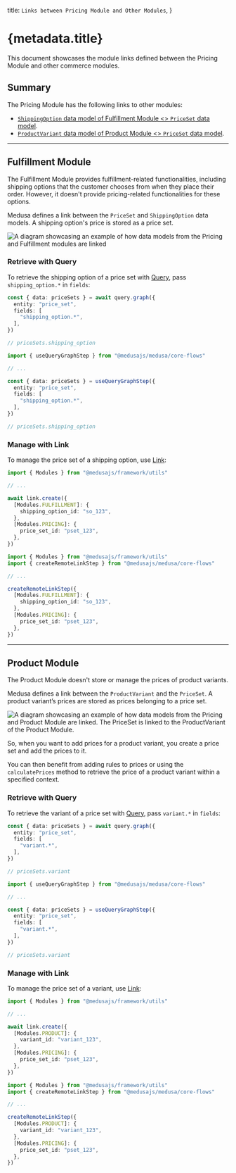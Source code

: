
  title: `Links between Pricing Module and Other Modules`,
}

# {metadata.title}

This document showcases the module links defined between the Pricing Module and other commerce modules.

## Summary

The Pricing Module has the following links to other modules:

- [`ShippingOption` data model of Fulfillment Module \<\> `PriceSet` data model](#fulfillment-module).
- [`ProductVariant` data model of Product Module \<\> `PriceSet` data model](#product-module).

---

## Fulfillment Module

The Fulfillment Module provides fulfillment-related functionalities, including shipping options that the customer chooses from when they place their order. However, it doesn't provide pricing-related functionalities for these options.

Medusa defines a link between the `PriceSet` and `ShippingOption` data models. A shipping option's price is stored as a price set.

![A diagram showcasing an example of how data models from the Pricing and Fulfillment modules are linked](https://res.cloudinary.com/dza7lstvk/image/upload/v1716561747/Medusa%20Resources/pricing-fulfillment_spywwa.jpg)

### Retrieve with Query

To retrieve the shipping option of a price set with [Query](!docs!/learn/fundamentals/module-links/query), pass `shipping_option.*` in `fields`:

<CodeTabs group="relation-query">
  <CodeTab label="query.graph" value="method">

```ts
const { data: priceSets } = await query.graph({
  entity: "price_set",
  fields: [
    "shipping_option.*",
  ],
})

// priceSets.shipping_option
```

  </CodeTab>
  <CodeTab label="useQueryGraphStep" value="step">

```ts
import { useQueryGraphStep } from "@medusajs/medusa/core-flows"

// ...

const { data: priceSets } = useQueryGraphStep({
  entity: "price_set",
  fields: [
    "shipping_option.*",
  ],
})

// priceSets.shipping_option
```

  </CodeTab>
</CodeTabs>

### Manage with Link

To manage the price set of a shipping option, use [Link](!docs!/learn/fundamentals/module-links/link):

<CodeTabs group="relation-link">
  <CodeTab label="link.create" value="method">

```ts
import { Modules } from "@medusajs/framework/utils"

// ...

await link.create({
  [Modules.FULFILLMENT]: {
    shipping_option_id: "so_123",
  },
  [Modules.PRICING]: {
    price_set_id: "pset_123",
  },
})
```

  </CodeTab>
  <CodeTab label="createRemoteLinkStep" value="step">

```ts
import { Modules } from "@medusajs/framework/utils"
import { createRemoteLinkStep } from "@medusajs/medusa/core-flows"

// ...

createRemoteLinkStep({
  [Modules.FULFILLMENT]: {
    shipping_option_id: "so_123",
  },
  [Modules.PRICING]: {
    price_set_id: "pset_123",
  },
})
```

  </CodeTab>
</CodeTabs>

---

## Product Module

The Product Module doesn't store or manage the prices of product variants.

Medusa defines a link between the `ProductVariant` and the `PriceSet`. A product variant’s prices are stored as prices belonging to a price set.

![A diagram showcasing an example of how data models from the Pricing and Product Module are linked. The PriceSet is linked to the ProductVariant of the Product Module.](https://res.cloudinary.com/dza7lstvk/image/upload/v1709651039/Medusa%20Resources/pricing-product_m4xaut.jpg)

So, when you want to add prices for a product variant, you create a price set and add the prices to it.

You can then benefit from adding rules to prices or using the `calculatePrices` method to retrieve the price of a product variant within a specified context.

### Retrieve with Query

To retrieve the variant of a price set with [Query](!docs!/learn/fundamentals/module-links/query), pass `variant.*` in `fields`:

<CodeTabs group="relation-query">
  <CodeTab label="query.graph" value="method">

```ts
const { data: priceSets } = await query.graph({
  entity: "price_set",
  fields: [
    "variant.*",
  ],
})

// priceSets.variant
```

  </CodeTab>
  <CodeTab label="useQueryGraphStep" value="step">

```ts
import { useQueryGraphStep } from "@medusajs/medusa/core-flows"

// ...

const { data: priceSets } = useQueryGraphStep({
  entity: "price_set",
  fields: [
    "variant.*",
  ],
})

// priceSets.variant
```

  </CodeTab>
</CodeTabs>

### Manage with Link

To manage the price set of a variant, use [Link](!docs!/learn/fundamentals/module-links/link):

<CodeTabs group="relation-link">
  <CodeTab label="link.create" value="method">

```ts
import { Modules } from "@medusajs/framework/utils"

// ...

await link.create({
  [Modules.PRODUCT]: {
    variant_id: "variant_123",
  },
  [Modules.PRICING]: {
    price_set_id: "pset_123",
  },
})
```

  </CodeTab>
  <CodeTab label="createRemoteLinkStep" value="step">

```ts
import { Modules } from "@medusajs/framework/utils"
import { createRemoteLinkStep } from "@medusajs/medusa/core-flows"

// ...

createRemoteLinkStep({
  [Modules.PRODUCT]: {
    variant_id: "variant_123",
  },
  [Modules.PRICING]: {
    price_set_id: "pset_123",
  },
})
```

  </CodeTab>
</CodeTabs>